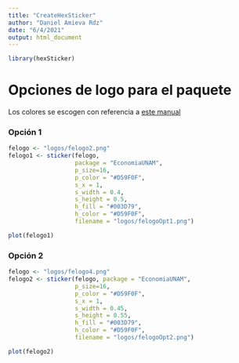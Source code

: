 ```yaml
---
title: "CreateHexSticker"
author: "Daniel Amieva Rdz"
date: "6/4/2021"
output: html_document
---
```


```r
library(hexSticker)
```

# Opciones de logo para el paquete

Los colores se escogen con referencia a [este manual](http://cimi.ccg.unam.mx/files/WebFM/Direccion/PublicFiles/Manual_CCG.pdf)

### Opción 1

```r
felogo <- "logos/felogo2.png"
felogo1 <- sticker(felogo,
                   package = "EconomiaUNAM",
                   p_size=16,
                   p_color = "#D59F0F",
                   s_x = 1,
                   s_width = 0.4,
                   s_height = 0.5,
                   h_fill = "#003D79",
                   h_color = "#D59F0F",
                   filename = "logos/felogoOpt1.png")

plot(felogo1)
```

### Opción 2

```r
felogo <- "logos/felogo4.png"
felogo2 <- sticker(felogo, package = "EconomiaUNAM",
                   p_size=16,
                   p_color = "#D59F0F",
                   s_x = 1,
                   s_width = 0.45,
                   s_height = 0.55,
                   h_fill = "#003D79",
                   h_color = "#D59F0F",
                   filename = "logos/felogoOpt2.png")

plot(felogo2)
```
